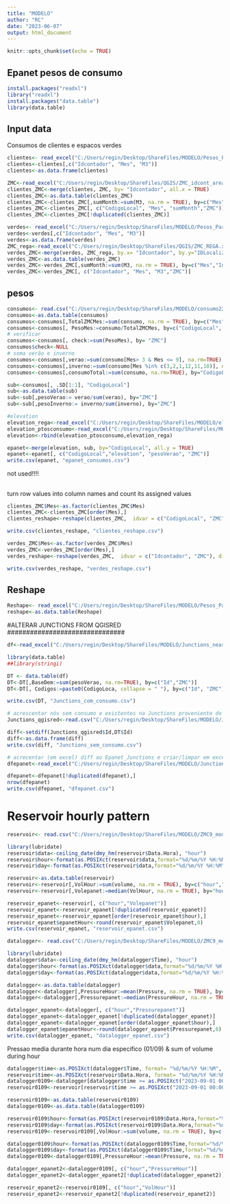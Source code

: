 ---
title: "MODELO"
author: "RC"
date: "2023-06-07"
output: html_document
---

```{r}
knitr::opts_chunk$set(echo = TRUE)
```

## Epanet pesos de consumo


```{r}
install.packages("readxl")
library("readxl")
install.packages("data.table")
library(data.table)

```

## Input data

Consumos de clientes e espacos verdes

```{r}
clientes<- read_excel("C:/Users/regin/Desktop/ShareFiles/MODELO/Pesos_Parciais_ZMC_12.06.xlsx", sheet="Clientes")
clientes<-clientes[,c("Idcontador", "Mes", "M3")]
clientes<-as.data.frame(clientes)

ZMC<-read_excel("C:/Users/regin/Desktop/ShareFiles/QGIS/ZMC_idcont_areas10.05.2023.xlsx", sheet=1)
clientes_ZMC<-merge(clientes, ZMC, by= "Idcontador", all.x = TRUE)
clientes_ZMC<-as.data.table(clientes_ZMC)
clientes_ZMC<-clientes_ZMC[,sumMonth:=sum(M3, na.rm = TRUE), by=c("Mes","CodigoLocal")]
clientes_ZMC<-clientes_ZMC[, c("CodigoLocal", "Mes", "sumMonth","ZMC")]
clientes_ZMC<-clientes_ZMC[!duplicated(clientes_ZMC)]

verdes<- read_excel("C:/Users/regin/Desktop/ShareFiles/MODELO/Pesos_Parciais_ZMC_12.06.xlsx", sheet=2)
verdes<-verdes[,c("Idcontador", "Mes", "M3")]
verdes<-as.data.frame(verdes)
ZMC_rega<-read_excel("C:/Users/regin/Desktop/ShareFiles/QGIS/ZMC_REGA.xlsx", sheet=1)
verdes_ZMC<-merge(verdes, ZMC_rega, by.x= "Idcontador", by.y="IDLocaliza", all.x = TRUE)
verdes_ZMC<-as.data.table(verdes_ZMC)
verdes_ZMC<-verdes_ZMC[,sumMonth:=sum(M3, na.rm = TRUE), by=c("Mes","Idcontador")]
verdes_ZMC<-verdes_ZMC[, c("Idcontador", "Mes", "M3","ZMC")]

```
## pesos
```{r}
consumos<- read.csv("C:/Users/regin/Desktop/ShareFiles/MODELO/consumo22_ZMC.csv", header=TRUE, sep= ";")
consumos<-as.data.table(consumos)
consumos<-consumos[,TotalZMCMes:=sum(consumo, na.rm = TRUE), by=c("Mes","ZMC")]
consumos<-consumos[, PesoMes:=consumo/TotalZMCMes, by=c("CodigoLocal", "ZMC","Mes")]
# verificar
consumos<-consumos[, check:=sum(PesoMes), by= "ZMC"]
consumos$check<-NULL
# soma verão e inverno
consumos<-consumos[,verao:=sum(consumo[Mes> 3 & Mes <= 9], na.rm=TRUE), by="CodigoLocal"]
consumos<-consumos[,inverno:=sum(consumo[Mes %in% c(3,2,1,12,11,10)], na.rm=TRUE), by="CodigoLocal"]
consumos<-consumos[,consumoTotal:=sum(consumo, na.rm=TRUE), by="CodigoLocal"]

sub<-consumos[, .SD[1:1], "CodigoLocal"]
sub<-as.data.table(sub)
sub<-sub[,pesoVerao:= verao/sum(verao), by="ZMC"]
sub<-sub[,pesoInverno:= inverno/sum(inverno), by="ZMC"]

#elevation
elevation_rega<-read_excel("C:/Users/regin/Desktop/ShareFiles/MODELO/elevation_rega.xlsx")
elevation_ptosconsumo<-read_excel("C:/Users/regin/Desktop/ShareFiles/MODELO/ptosConsumo_elevation.xlsx")
elevation<-rbind(elevation_ptosconsumo,elevation_rega)

epanet<-merge(elevation, sub, by="CodigoLocal", all.y = TRUE)
epanet<-epanet[, c("CodigoLocal","elevation", "pesoVerao", "ZMC")]
write.csv(epanet, "epanet_consumos.csv")

```

########################################
not used!!!!

##
turn row values into column names and count its assigned values
```{r}
clientes_ZMC$Mes<-as.factor(clientes_ZMC$Mes)
clientes_ZMC<-clientes_ZMC[order(Mes),]
clientes_reshape<-reshape(clientes_ZMC,  idvar = c("CodigoLocal", "ZMC"), direction = "wide",timevar = "Mes")

write.csv(clientes_reshape, "clientes_reshape.csv")

verdes_ZMC$Mes<-as.factor(verdes_ZMC$Mes)
verdes_ZMC<-verdes_ZMC[order(Mes),]
verdes_reshape<-reshape(verdes_ZMC,  idvar = c("Idcontador", "ZMC"), direction = "wide",timevar = "Mes")

write.csv(verdes_reshape, "verdes_reshape.csv")

```

## Reshape

```{r}
Reshape<- read_excel("C:/Users/regin/Desktop/ShareFiles/MODELO/Pesos_Parciais_ZMC_12.06.xlsx", sheet="Consumo22_reshape")
reshape<-as.data.table(Reshape)


```
###############################
#ALTERAR JUNCTIONS FROM QGISRED
###############################
```{r}
df<-read_excel("C:/Users/regin/Desktop/ShareFiles/MODELO/Junctions_nearest_PtConsumo&Rega_ZMC7_8_9.xlsx")

library(data.table)
##library(stringi)

DT <- data.table(df)
DT<-DT[,BaseDem:=sum(pesoVerao, na.rm=TRUE), by=c("Id","ZMC")]
DT<-DT[, Codigos:=paste0(CodigoLoca, collapse = " "), by=c("Id", "ZMC")]

write.csv(DT, "Junctions_com_consumo.csv")

# acrescentar nós sem consumo e existentes na Junctions proveniente do qgisred
Junctions_qgisred<-read.csv("C:/Users/regin/Desktop/ShareFiles/MODELO/Junctions_qgisred.csv", header=TRUE, sep = ",")

diff<-setdiff(Junctions_qgisred$Id,DT$Id)
diff<-as.data.frame(diff)
write.csv(diff, "Junctions_sem_consumo.csv")

# acrecentar (em excel) diff ao Epanet_Junctions e criar/limpar em excelficando:ID, Elev, Demand, Pattern, ZMC e codigos Idcontador
dfepanet<-read_excel("C:/Users/regin/Desktop/ShareFiles/MODELO/Junctions_com&sem_consumo.xlsx", sheet=1)

dfepanet<-dfepanet[!duplicated(dfepanet),]
nrow(dfepanet)
write.csv(dfepanet, "dfepanet.csv")


```
################
# Reservoir hourly pattern 
###############
```{r}
reservoir<- read.csv("C:/Users/regin/Desktop/ShareFiles/MODELO/ZMC9_modelo/datalogger_PRVDL028/Volume Gravítica.csv", header = TRUE, sep = ";")

library(lubridate)
reservoir$data<-ceiling_date(dmy_hm(reservoir$Data.Hora), "hour")
reservoir$hour<-format(as.POSIXct(reservoir$data,format="%d/%m/%Y %H:%M"),"%H")
reservoir$day<-format(as.POSIXct(reservoir$data,format="%d/%m/%Y %H:%M"),"%d")

reservoir<-as.data.table(reservoir)
reservoir<-reservoir[,VolHour:=sum(volume, na.rm = TRUE), by=c("hour","day")]
reservoir<-reservoir[,Volepanet:=median(VolHour, na.rm = TRUE), by="hour"]

reservoir_epanet<-reservoir[, c("hour","Volepanet")]
reservoir_epanet<-reservoir_epanet[!duplicated(reservoir_epanet)]
reservoir_epanet<-reservoir_epanet[order(reservoir_epanet$hour),]
reservoir_epanet$epanetHour<-round(reservoir_epanet$Volepanet,0)
write.csv(reservoir_epanet, "reservoir_epanet.csv")

```


```{r}
datalogger<- read.csv("C:/Users/regin/Desktop/ShareFiles/MODELO/ZMC9_modelo/datalogger_PRVDL028/PRVDL028 - PRESSAO GRAVITICA.csv", header = TRUE, sep = ";")

library(lubridate)
datalogger$data<-ceiling_date(dmy_hm(datalogger$Time), "hour")
datalogger$hour<-format(as.POSIXct(datalogger$data,format="%d/%m/%Y %H:%M"),"%H")
datalogger$day<-format(as.POSIXct(datalogger$data,format="%d/%m/%Y %H:%M"),"%d")

datalogger<-as.data.table(datalogger)
datalogger<-datalogger[,PressureHour:=mean(Pressure, na.rm = TRUE), by=c("hour","day")]
datalogger<-datalogger[,Pressurepanet:=median(PressureHour, na.rm = TRUE), by="hour"]

datalogger_epanet<-datalogger[, c("hour","Pressurepanet")]
datalogger_epanet<-datalogger_epanet[!duplicated(datalogger_epanet)]
datalogger_epanet<-datalogger_epanet[order(datalogger_epanet$hour),]
datalogger_epanet$epanetHour<-round(datalogger_epanet$Pressurepanet,0)
write.csv(datalogger_epanet, "datalogger_epanet.csv")

```

Pressao media durante hora num dia especifico (01/09) & sum of volume during hour

```{r}
datalogger$time<-as.POSIXct(datalogger$Time, format= "%d/%m/%Y %H:%M", tz = "Europe/London")
reservoir$time<-as.POSIXct(reservoir$Data.Hora, format= "%d/%m/%Y %H:%M", tz = "Europe/London")
datalogger0109<-datalogger[datalogger$time >= as.POSIXct("2023-09-01 00:00:00", format = "%Y-%m-%d %H:%M:%S", tz = "Europe/London") & datalogger$time < as.POSIXct("2023-09-02 00:00:00", format = "%Y-%m-%d %H:%M:%S", tz = "Europe/London"),]
reservoir0109<-reservoir[reservoir$time >= as.POSIXct("2023-09-01 00:00:00", format = "%Y-%m-%d %H:%M:%S", tz = "Europe/London") & reservoir$time < as.POSIXct("2023-09-02 00:00:00", format = "%Y-%m-%d %H:%M:%S", tz = "Europe/London"),]

reservoir0109<-as.data.table(reservoir0109)
datalogger0109<-as.data.table(datalogger0109)

reservoir0109$hour<-format(as.POSIXct(reservoir0109$Data.Hora,format="%d/%m/%Y %H:%M"),"%H")
reservoir0109$day<-format(as.POSIXct(reservoir0109$Data.Hora,format="%d/%m/%Y %H:%M"),"%d")
reservoir0109<-reservoir0109[,VolHour:=sum(volume, na.rm = TRUE), by=c("hour","day")]

datalogger0109$hour<-format(as.POSIXct(datalogger0109$Time,format="%d/%m/%Y %H:%M"),"%H")
datalogger0109$day<-format(as.POSIXct(datalogger0109$Time,format="%d/%m/%Y %H:%M"),"%d")
datalogger0109<-datalogger0109[,PressureHour:=mean(Pressure, na.rm = TRUE), by=c("hour","day")]

datalogger_epanet2<-datalogger0109[, c("hour","PressureHour")]
datalogger_epanet2<-datalogger_epanet2[!duplicated(datalogger_epanet2)]

reservoir_epanet2<-reservoir0109[, c("hour","VolHour")]
reservoir_epanet2<-reservoir_epanet2[!duplicated(reservoir_epanet2)]
```

